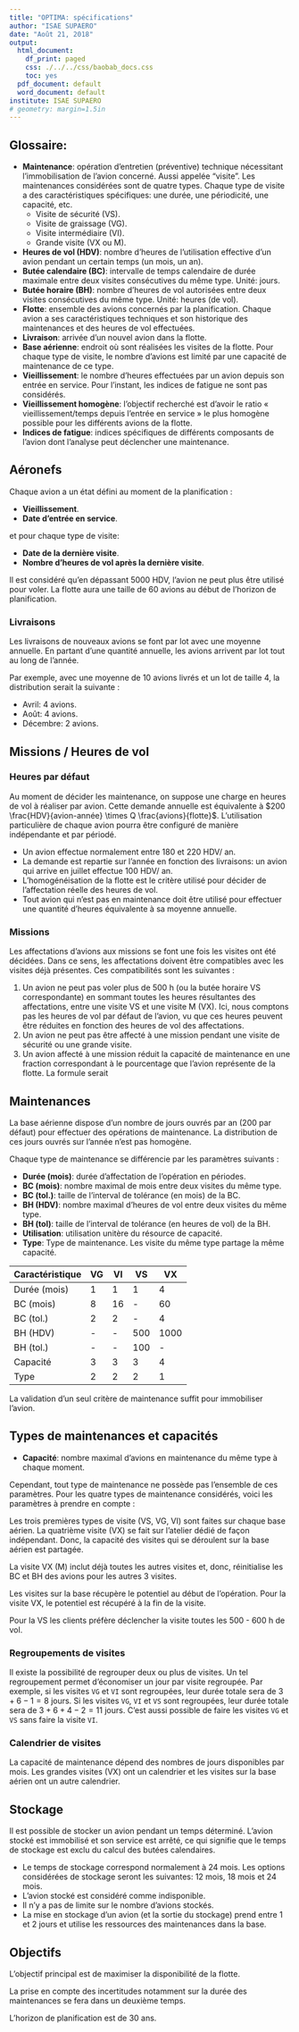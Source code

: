 ```yaml
---
title: "OPTIMA: spécifications"
author: "ISAE SUPAERO"
date: "Août 21, 2018"
output:
  html_document:
    df_print: paged
    css: ./../../css/baobab_docs.css
    toc: yes
  pdf_document: default
  word_document: default
institute: ISAE SUPAERO
# geometry: margin=1.5in
---
```


## Glossaire:

* **Maintenance**: opération d'entretien (préventive) technique nécessitant l'immobilisation de l'avion concerné. Aussi appelée "visite". Les maintenances considérées sont de quatre types. Chaque type de visite a des caractéristiques spécifiques: une durée, une périodicité, une capacité, etc.
    * Visite de sécurité (VS).
    * Visite de graissage (VG).
    * Visite intermédiaire (VI).
    * Grande visite (VX ou M).
* **Heures de vol (HDV)**: nombre d'heures de l'utilisation effective d'un avion pendant un certain temps (un mois, un an).
* **Butée calendaire (BC)**: intervalle de temps calendaire de durée maximale entre deux visites consécutives du même type. Unité: jours.
* **Butée horaire (BH)**: nombre d’heures de vol autorisées entre deux visites consécutives du même type. Unité: heures (de vol).
* **Flotte**: ensemble des avions concernés par la planification. Chaque avion a ses caractéristiques techniques et son historique des maintenances et des heures de vol effectuées.
* **Livraison**: arrivée d’un nouvel avion dans la flotte. 
* **Base aérienne**: endroit où sont réalisées les visites de la flotte. Pour chaque type de visite, le nombre d’avions est limité par une capacité de maintenance de ce type.
* **Vieillissement**: le nombre d’heures effectuées par un avion depuis son entrée en service. Pour l’instant,  les indices de fatigue ne sont pas considérés.
* **Vieillissement homogène**: l’objectif recherché est d’avoir le ratio « vieillissement/temps depuis l'entrée en service » le plus homogène possible pour les différents avions de la flotte.
* **Indices de fatigue**: indices spécifiques de différents composants de l’avion dont l’analyse peut déclencher une maintenance.


## Aéronefs

Chaque avion a un état défini au moment de la planification :

* **Vieillissement**.
* **Date d'entrée en service**.

et pour chaque type de visite:

* **Date de la dernière visite**.
* **Nombre d'heures de vol après la dernière visite**.

Il est considéré qu'en dépassant 5000 HDV, l'avion ne peut plus être utilisé pour voler.
La flotte aura une taille de 60 avions au début de l'horizon de planification.

### Livraisons

Les livraisons de nouveaux avions se font par lot avec une moyenne annuelle. En partant d'une quantité annuelle, les avions arrivent par lot tout au long de l'année.

Par exemple, avec une moyenne de 10 avions livrés et un lot de taille 4, la distribution serait la suivante :

* Avril: 4 avions.
* Août: 4 avions.
* Décembre: 2 avions.

## Missions / Heures de vol

### Heures par défaut

Au moment de décider les maintenance, on suppose une charge en heures de vol à réaliser par avion. Cette demande annuelle est équivalente à $200 \frac{HDV}{avion-année} \times Q \frac{avions}{flotte}$. L'utilisation particulière de chaque avion pourra être configuré de manière indépendante et par périodé.

* Un avion effectue normalement entre 180 et 220 HDV/ an.
* La demande est repartie sur l'année en fonction des livraisons: un avion qui arrive en juillet effectue 100 HDV/ an.
* L'homogénéisation de la flotte est le critère utilisé pour décider de l'affectation réelle des heures de vol.
* Tout avion qui n'est pas en maintenance doit être utilisé pour effectuer une quantité d'heures équivalente à sa moyenne annuelle.

### Missions

Les affectations d'avions aux missions se font une fois les visites ont été décidées. Dans ce sens, les affectations doivent être compatibles avec les visites déjà présentes. Ces compatibilités sont les suivantes :

1. Un avion ne peut pas voler plus de 500 h (ou la butée horaire VS correspondante) en sommant toutes les heures résultantes des affectations, entre une visite VS et une visite M (VX). Ici, nous comptons pas les heures de vol par défaut de l'avion, vu que ces heures peuvent être réduites en fonction des heures de vol des affectations.
2. Un avion ne peut pas être affecté à une mission pendant une visite de sécurité ou une grande visite.
3. Un avion affecté à une mission réduit la capacité de maintenance en une fraction correspondant à le pourcentage que l'avion représente de la flotte. La formule serait 


## Maintenances

La base aérienne dispose d'un nombre de jours ouvrés par an (200 par défaut) pour effectuer des opérations de maintenance. La distribution de ces jours ouvrés sur l'année n'est pas homogène.

Chaque type de maintenance se différencie par les paramètres suivants :

* **Durée (mois)**: durée d'affectation de l'opération en périodes.
* **BC (mois)**: nombre maximal de mois entre deux visites du même type.
* **BC (tol.)**: taille de l'interval de tolérance (en mois) de la BC.
* **BH (HDV)**: nombre maximal d'heures de vol entre deux visites du même type.
* **BH (tol)**: taille de l'interval de tolérance (en heures de vol) de la BH.
* **Utilisation**: utilisation unitère du résource de capacité.
* **Type**: Type de maintenance. Les visite du même type partage la même capacité.

|Caractéristique|VG  |VI  |VS  |VX  |
|-----------    |----|----|----|----|
|Durée (mois)   | 1  | 1  | 1  | 4 |
|BC (mois)      |8   | 16 | -  |60  |
|BC (tol.)      |2   | 2  | -  | 4  |
|BH (HDV)       |  - | -  | 500|1000|
|BH (tol.)      | -  | -  | 100|  - |
|Capacité       | 3  | 3  | 3  | 4  |
|Type           | 2  |2 | 2  | 1  |

La validation d'un seul critère de maintenance suffit pour immobiliser l'avion.

## Types de maintenances et capacités



* **Capacité**: nombre maximal d'avions en maintenance du même type à chaque moment.


Cependant, tout type de maintenance ne possède pas l'ensemble de ces paramètres. Pour les quatre types de maintenance considérés, voici les paramètres à prendre en compte : 




Les trois premières types de visite (VS, VG, VI) sont faites sur chaque base aérien. La quatrième visite (VX) se fait sur l'atelier dédié de façon indépendant. Donc, la capacité des visites qui se déroulent sur la base aérien est partagée.

La visite VX (M) inclut déjà toutes les autres visites et, donc, réinitialise les BC et BH des avions pour les autres 3 visites.

Les visites sur la base récupère le potentiel au début de l'opération. Pour la visite VX, le potentiel est récupéré à la fin de la visite.

Pour la VS les clients préfère déclencher la visite toutes les 500 - 600 h de vol.

### Regroupements de visites

Il existe la possibilité de regrouper deux ou plus de visites. Un tel regroupement permet d'économiser un jour par visite regroupée. Par exemple, si les visites `VG` et `VI` sont regroupées, leur durée totale sera de $3 + 6 - 1 = 8$ jours. Si les visites `VG`, `VI` et `VS`  sont regroupées, leur durée totale sera de $3 + 6 + 4 - 2 = 11$ jours. C'est aussi possible de faire les visites `VG` et `VS` sans faire la visite `VI`.

### Calendrier de visites

La capacité de maintenance dépend des nombres de jours disponibles par mois. Les grandes visites (VX) ont un calendrier et les visites sur la base aérien ont un autre calendrier.

## Stockage

Il est possible de stocker un avion pendant un temps déterminé. L'avion stocké est immobilisé et son service est arrêté, ce qui signifie que le temps de stockage est exclu du calcul des butées calendaires.

* Le temps de stockage correspond normalement à 24 mois. Les options considérées de stockage seront les suivantes: 12 mois, 18 mois et 24 mois.
* L'avion stocké est considéré comme indisponible.
* Il n'y a pas de limite sur le nombre d'avions stockés.
* La mise en stockage d'un avion (et la sortie du stockage) prend entre 1 et 2 jours et utilise les ressources des maintenances dans la base.

## Objectifs

L'objectif principal est de maximiser la disponibilité de la flotte.

La prise en compte des incertitudes notamment sur la durée des maintenances se fera dans un deuxième temps.

L'horizon de planification est de 30 ans.